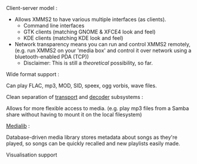 ;Client-server model :
* Allows XMMS2 to have various multiple interfaces (as clients).
** Command line interfaces
** GTK clients (matching GNOME & XFCE4 look and feel)
** KDE clients (matching KDE look and feel)
* Network transparency means you can run and control XMMS2 remotely, (e.g. run XMMS2 on your 'media box' and control it over network using a bluetooth-enabled PDA (TCP))
** Disclaimer: This is still a ''theoretical'' possibility, so far.
;Wide format support :
Can play FLAC, mp3, MOD, SID, speex, ogg vorbis, wave files.
;Clean separation of [[Component:Transport | transport]] and [[Component:Decoder | decoder]] subsystems :
Allows for more flexible access to media. (e.g. play mp3 files from a Samba share without having to mount it on the local filesystem)
;[[The Medialib | Medialib]] :
Database-driven media library stores metadata about songs as they're played, so songs can be quickly recalled and new playlists easily made.
;Visualisation support

{{ed|FeatureList|feature list}}